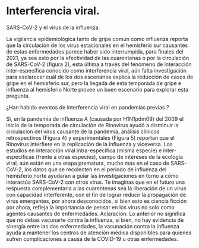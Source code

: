 # Interferencia viral.

SARS-CoV-2 y el virus de la influenza. 

La vigilancia epidemiológica tanto de gripe común como influenza reporta que la circulación de los virus estacionales en el hemisferio sur causantes de estas enfermedades parece haber sido interrumpida, para finales del 2021, ya sea esto por la efectividad de las cuarentenas o por la circulación de SARS-CoV-2 (figura 2), esta última a través del fenómeno de interacción inter-específica conocido como interferencia viral, aún falta investigación para esclarecer cuál de los dos escenarios explica la reducción de casos de gripe en el hemisferio sur, pero la llegada de esta temporada de gripe e influenza al hemisferio Norte provee un buen escenario para explorar esta pregunta. 

¿Han habido eventos de interferencia viral en pandemias previas ?

Si, en la pandemia de influenza A (causada por H1N1pdm09) del 2009 el inicio de la temporada de circulación de Rinovirus ayudó a disminuir la circulación del virus causante de la pandemia, análisis clínicos retrospectivos (Figura 4) y experimentales (Figura 5) reportan que el Rinovirus interfiere en la replicación de la influenza y viceversa. 
Los estudios en interacción viral intra-especifica (misma especie) e inter-especificas (frente a otras especies), campo de intereses de la ecología viral, aún están en una etapa prematura, mucho más en el caso de SARS-CoV-2, los datos que se recolecten en el periodo de influenza del hemisferio norte ayudaran a guiar las investigaciones en torno a cómo interactúa SARS-CoV-2 con otros virus. 
Te imaginas que en el futuro una respuesta complementaria a las cuarentenas sea la liberación de un virus con capacidad interferente, con el fin de lograr reducir la propagación de virus emergentes, por ahora desconocidos, si bien esto es ciencia ficción por ahora, refleja la importancia de pensar en los virus no solo como agentes causantes de enfermedades. 
Aclaración: Lo anterior no significa que no debas vacunarte contra la influenza, si bien, no hay evidencia de sinergía entre las dos enfermedades, la vacunación contra la influenza ayuda a mantener los centros de atención médica disponibles para quienes sufren complicaciones a causa de la COVID-19 u otras enfermedades.